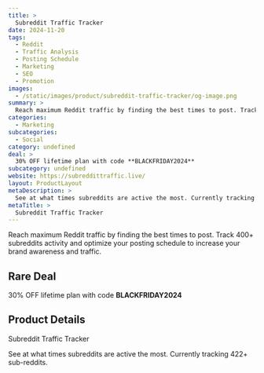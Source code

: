 ```yaml
---
title: >
  Subreddit Traffic Tracker
date: 2024-11-20
tags:
  - Reddit
  - Traffic Analysis
  - Posting Schedule
  - Marketing
  - SEO
  - Promotion
images:
  - /static/images/product/subreddit-traffic-tracker/og-image.png
summary: >
  Reach maximum Reddit traffic by finding the best times to post. Track 400+ subreddits activity and optimize your posting schedule to increase your brand awareness and traffic.
categories:
  - Marketing
subcategories:
  - Social
category: undefined
deal: >
  30% OFF lifetime plan with code **BLACKFRIDAY2024**
subcategory: undefined
website: https://subreddittraffic.live/
layout: ProductLayout
metaDescription: >
  See at what times subreddits are active the most. Currently tracking 422+ sub-reddits.
metaTitle: >
  Subreddit Traffic Tracker
---
```

Reach maximum Reddit traffic by finding the best times to post. Track 400+ subreddits activity and optimize your posting schedule to increase your brand awareness and traffic.

## Rare Deal

30% OFF lifetime plan with code **BLACKFRIDAY2024**

## Product Details
Subreddit Traffic Tracker

See at what times subreddits are active the most. Currently tracking 422+ sub-reddits.
